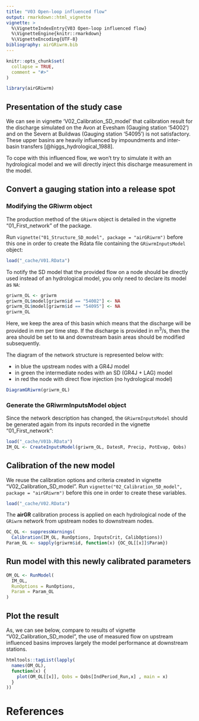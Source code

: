 ```yaml
---
title: "V03 Open-loop influenced flow"
output: rmarkdown::html_vignette
vignette: >
  %\VignetteIndexEntry{V03 Open-loop influenced flow}
  %\VignetteEngine{knitr::rmarkdown}
  %\VignetteEncoding{UTF-8}
bibliography: airGRiwrm.bib
---
```


```r
knitr::opts_chunk$set(
  collapse = TRUE,
  comment = "#>"
)
```

```r
library(airGRiwrm)
```

## Presentation of the study case



We can see in vignette 'V02_Calibration_SD_model' that calibration result for the discharge simulated on the Avon at Evesham (Gauging station '54002') and on the Severn at Buildwas (Gauging station '54095') is not satisfactory. These upper basins are heavily influenced by impoundments and inter-basin transfers [@higgs_hydrological_1988].

To cope with this influenced flow, we won't try to simulate it with an hydrological model and we will directly inject this discharge measurement in the model.

## Convert a gauging station into a release spot

### Modifying the GRiwrm object

The production method of the `GRiwrm` object is detailed in the vignette "01_First_network" of the package.

Run `vignette("01_Structure_SD_model", package = "airGRiwrm")` before this one in order to create the Rdata file containing the `GRiwrmInputsModel` object:

```r
load("_cache/V01.RData")
``` 

To notify the SD model that the provided flow on a node should be directly used instead of an hydrological model, you only need to declare its model as `NA`:

```r
griwrm_OL <- griwrm
griwrm_OL$model[griwrm$id == "54002"] <- NA
griwrm_OL$model[griwrm$id == "54095"] <- NA
griwrm_OL
```

Here, we keep the area of this basin which means that the discharge will be provided in mm per time step. If the discharge is provided in m<sup>3</sup>/s, then the area should be set to `NA` and downstream basin areas should be modified subsequently. 

The diagram of the network structure is represented below with:

  * in blue the upstream nodes with a GR4J model 
  * in green the intermediate nodes with an SD (GR4J + LAG) model
  * in red the node with direct flow injection (no hydrological model)

```r
DiagramGRiwrm(griwrm_OL)
```

### Generate the GRiwrmInputsModel object

Since the network description has changed, the `GRiwrmInputsModel` should be generated again from its inputs recorded in the vignette "01_First_network":

```r
load("_cache/V01b.RData")
IM_OL <- CreateInputsModel(griwrm_OL, DatesR, Precip, PotEvap, Qobs)
```

## Calibration of the new model

We reuse the calibration options and criteria created in vignette "V02_Calibration_SD_model". Run `vignette("02_Calibration_SD_model", package = "airGRiwrm")` before this one in order to create these variables.

```r
load("_cache/V02.RData")
```

The **airGR** calibration process is applied on each hydrological node of the `GRiwrm` network from upstream nodes to downstream nodes.

```r
OC_OL <- suppressWarnings(
  Calibration(IM_OL, RunOptions, InputsCrit, CalibOptions))
Param_OL <- sapply(griwrm$id, function(x) {OC_OL[[x]]$Param})
```

## Run model with this newly calibrated parameters

```r
OM_OL <- RunModel(
  IM_OL,
  RunOptions = RunOptions,
  Param = Param_OL
)
```

## Plot the result

As, we can see below, compare to results of vignette "V02_Calibration_SD_model", the use of measured flow on upstream influenced basins improves largely the model performance at downstream stations.

```r
htmltools::tagList(lapply(
  names(OM_OL),
  function(x) {
    plot(OM_OL[[x]], Qobs = Qobs[IndPeriod_Run,x] , main = x)
  }
))
```

# References
